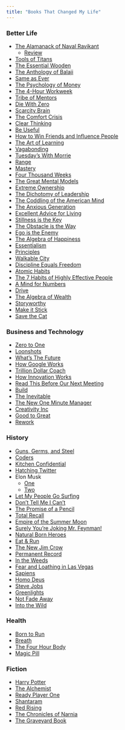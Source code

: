 ```yaml
---
title: "Books That Changed My Life"
---
```


### Better Life 

- [The Alamanack of Naval Ravikant](https://a.co/d/crZWpii)
    - [Review](https://mftokic.github.io/posts/2023-12-30-naval-book/)
- [Tools of Titans](https://a.co/d/dQsTYXz)
- [The Essential Wooden](https://a.co/d/4Xk3z9z) 
- [The Anthology of Balaji](https://a.co/d/7QqpPoP) 
- [Same as Ever](https://a.co/d/h4Gnzkh) 
- [The Psychology of Money](https://a.co/d/a0wS9q3) 
- [The 4-Hour Workweek](https://a.co/d/807kjQ6) 
- [Tribe of Mentors](https://a.co/d/17BeUMU) 
- [Die With Zero](https://a.co/d/6rp1z1f)
- [Scarcity Brain](https://a.co/d/3Zvtq0v) 
- [The Comfort Crisis](https://a.co/d/0DWDHof) 
- [Clear Thinking](https://a.co/d/iskLDlo) 
- [Be Useful](https://a.co/d/fGAAVFD) 
- [How to Win Friends and Influence People](https://a.co/d/0BuoA8j) 
- [The Art of Learning](https://a.co/d/0sTDPsQ) 
- [Vagabonding](https://a.co/d/9fidOhp) 
- [Tuesday's With Morrie](https://a.co/d/fW1iUit)
- [Range](https://a.co/d/2K1TX8Q) 
- [Mastery](https://a.co/d/73jYaat) 
- [Four Thousand Weeks](https://a.co/d/9mAQGmd) 
- [The Great Mental Models](https://a.co/d/feiSnef) 
- [Extreme Ownership](https://a.co/d/hJCx3ez) 
- [The Dichotomy of Leadership](https://a.co/d/imGJCcX) 
- [The Coddling of the American Mind](https://a.co/d/fIAYoBg) 
- [The Anxious Generation](https://a.co/d/4bjA1o1)
- [Excellent Advice for Living](https://a.co/d/2d7dRml) 
- [Stillness is the Key](https://a.co/d/gHVYK68) 
- [The Obstacle is the Way](https://a.co/d/ftiqhOR) 
- [Ego is the Enemy](https://a.co/d/6WGZdCX) 
- [The Algebra of Happiness](https://a.co/d/ePmlrWu)
- [Essentialism](https://a.co/d/9eFwdlI) 
- [Principles](https://a.co/d/0PWw75o)
- [Walkable City](https://a.co/d/5Ry8Tex)
- [Discipline Equals Freedom](https://a.co/d/86hV0AC)
- [Atomic Habits](https://a.co/d/8g41hIh)
- [The 7 Habits of Highly Effective People](https://a.co/d/7hW4cRC) 
- [A Mind for Numbers](https://a.co/d/981NWqD) 
- [Drive](https://a.co/d/4MRjLVG) 
- [The Algebra of Wealth](https://a.co/d/7eMvnCu) 
- [Storyworthy](https://a.co/d/4AP0Ba2)
- [Make it Stick](https://a.co/d/8Yl8arM)
- [Save the Cat](https://a.co/d/9822oZz)

### Business and Technology

- [Zero to One](https://a.co/d/cHMChgC) 
- [Loonshots](https://a.co/d/8okiYup)
- [What's The Future](https://a.co/d/2xPzmz8) 
- [How Google Works](https://a.co/d/i7DP37D) 
- [Trillion Dollar Coach](https://a.co/d/3PLoJzi) 
- [How Innovation Works](https://a.co/d/bpiMlYT)  
- [Read This Before Our Next Meeting](https://a.co/d/f1GQXHz) 
- [Build](https://a.co/d/3qN8L24) 
- [The Inevitable](https://a.co/d/d33xeb6)
- [The New One Minute Manager](https://a.co/d/dEP66vU)
- [Creativity Inc](https://a.co/d/eaFWuT6) 
- [Good to Great](https://a.co/d/9zpUo66) 
- [Rework](https://a.co/d/bSZc6Ny)

### History

- [Guns, Germs, and Steel](https://a.co/d/eOV6YM1) 
- [Coders](https://a.co/d/i3uABiu) 
- [Kitchen Confidential](https://a.co/d/8rUGuU1) 
- [Hatching Twitter](https://a.co/d/20Q13XU)
- Elon Musk
    - [One](https://a.co/d/a9N0gxu) 
    - [Two](https://a.co/d/gvbNQk1)
- [Let My People Go Surfing](https://a.co/d/evhnRz7)
- [Don't Tell Me I Can't](https://a.co/d/17qTrlm) 
- [The Promise of a Pencil](https://a.co/d/3HqpMHL) 
- [Total Recall](https://a.co/d/epggQYS) 
- [Empire of the Summer Moon](https://a.co/d/dOqs32n) 
- [Surely You're Joking Mr. Feynman!](https://a.co/d/5AwoesS)
- [Natural Born Heroes](https://a.co/d/f0RUD2q) 
- [Eat & Run](https://a.co/d/6J7b8Zd)
- [The New Jim Crow](https://a.co/d/8EutVs7)
- [Permanent Record](https://a.co/d/ejfvN1H)
- [In the Weeds](https://a.co/d/aarVD7p)
- [Fear and Loathing in Las Vegas](https://a.co/d/2cHi515) 
- [Sapiens](https://a.co/d/2mOShOL) 
- [Homo Deus](https://a.co/d/1YayXCD) 
- [Steve Jobs](https://a.co/d/cnQ1WZU)
- [Greenlights](https://a.co/d/h8jSR59) 
- [Not Fade Away](https://a.co/d/bvJWrHI)
- [Into the Wild](https://a.co/d/5EHxFLk)

### Health

- [Born to Run](https://a.co/d/c6dUa5P) 
- [Breath](https://a.co/d/aLiLd4n) 
- [The Four Hour Body](https://a.co/d/7ixne61)
- [Magic Pill](https://a.co/d/9kWYp66)

### Fiction 

- [Harry Potter](https://a.co/d/dp99O8G)
- [The Alchemist](https://a.co/d/iM0QEZm)
- [Ready Player One](https://a.co/d/iliEDCu)  
- [Shantaram](https://a.co/d/h4XGW1K) 
- [Red Rising](https://a.co/d/dpoc8nn)
- [The Chronicles of Narnia](https://a.co/d/6gQl8do)
- [The Graveyard Book](https://a.co/d/3RzYHIR) 